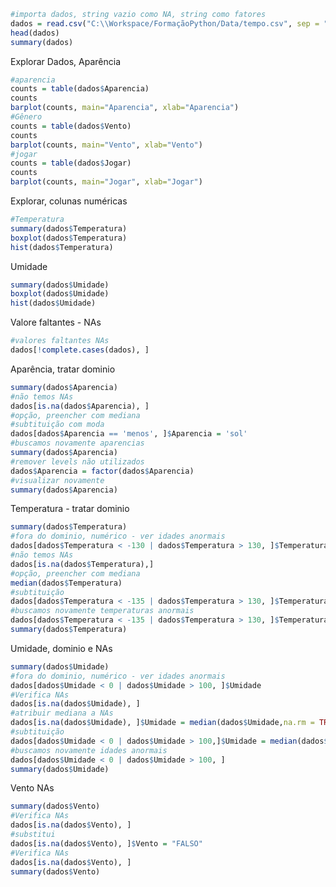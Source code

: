 ```r
#importa dados, string vazio como NA, string como fatores
dados = read.csv("C:\\Workspace/FormaçãoPython/Data/tempo.csv", sep = ";", na.strings="", stringsAsFactors=TRUE)
head(dados)
summary(dados)
```
Explorar Dados, Aparência
```r
#aparencia
counts = table(dados$Aparencia)
counts
barplot(counts, main="Aparencia", xlab="Aparencia")
#Gênero
counts = table(dados$Vento)
counts
barplot(counts, main="Vento", xlab="Vento")
#jogar
counts = table(dados$Jogar)
counts
barplot(counts, main="Jogar", xlab="Jogar")
```
Explorar, colunas numéricas
```r
#Temperatura
summary(dados$Temperatura)
boxplot(dados$Temperatura)
hist(dados$Temperatura)
```
Umidade
```r
summary(dados$Umidade)
boxplot(dados$Umidade)
hist(dados$Umidade)
```
Valore faltantes - NAs
```r
#valores faltantes NAs
dados[!complete.cases(dados), ]
```
Aparência, tratar dominio
```r
summary(dados$Aparencia)
#não temos NAs
dados[is.na(dados$Aparencia), ]
#opção, preencher com mediana
#subtituição com moda
dados[dados$Aparencia == 'menos', ]$Aparencia = 'sol' 
#buscamos novamente aparencias
summary(dados$Aparencia)
#remover levels não utilizados
dados$Aparencia = factor(dados$Aparencia)
#visualizar novamente
summary(dados$Aparencia)
```
Temperatura - tratar dominio
```r
summary(dados$Temperatura)
#fora do dominio, numérico - ver idades anormais
dados[dados$Temperatura < -130 | dados$Temperatura > 130, ]$Temperatura
#não temos NAs
dados[is.na(dados$Temperatura),]
#opção, preencher com mediana
median(dados$Temperatura)
#subtituição
dados[dados$Temperatura < -135 | dados$Temperatura > 130, ]$Temperatura = median(dados$Temperatura)
#buscamos novamente temperaturas anormais
dados[dados$Temperatura < -135 | dados$Temperatura > 130, ]$Temperatura
summary(dados$Temperatura)
```
Umidade, dominio e NAs
```r
summary(dados$Umidade)
#fora do dominio, numérico - ver idades anormais
dados[dados$Umidade < 0 | dados$Umidade > 100, ]$Umidade
#Verifica NAs
dados[is.na(dados$Umidade), ]
#atribuir mediana a NAs
dados[is.na(dados$Umidade), ]$Umidade = median(dados$Umidade,na.rm = TRUE)
#subtituição
dados[dados$Umidade < 0 | dados$Umidade > 100,]$Umidade = median(dados$Umidade)
#buscamos novamente idades anormais
dados[dados$Umidade < 0 | dados$Umidade > 100, ]
summary(dados$Umidade)
```
Vento NAs
```r
summary(dados$Vento)
#Verifica NAs
dados[is.na(dados$Vento), ]
#substitui
dados[is.na(dados$Vento), ]$Vento = "FALSO"
#Verifica NAs
dados[is.na(dados$Vento), ]
summary(dados$Vento)
```
